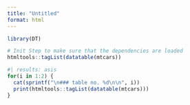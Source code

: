 ```yaml
---
title: "Untitled"
format: html
---
```


```r
library(DT)
```

```r
# Init Step to make sure that the dependencies are loaded
htmltools::tagList(datatable(mtcars))
```

::: {.panel-tabset}
```r
#| results: asis
for(i in 1:2) {
  cat(sprintf("\n### table no. %d\n\n", i))
  print(htmltools::tagList(datatable(mtcars)))
}
```
:::